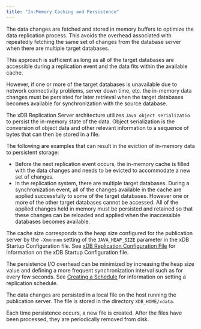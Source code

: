 ```yaml
---
title: "In-Memory Caching and Persistence"
---
```


<div id="inmemory_caching" class="registered_link"></div>


The data changes are fetched and stored in memory buffers to optimize the data replication process. This avoids the overhead associated with repeatedly fetching the same set of changes from the database server when there are multiple target databases.

This approach is sufficient as long as all of the target databases are accessible during a replication event and the data fits within the available cache.

However, if one or more of the target databases is unavailable due to network connectivity problems, server down time, etc. the in-memory data changes must be persisted for later retrieval when the target databases becomes available for synchronization with the source database.

The xDB Replication Server architecture utilizes `Java object serializatio` to persist the in-memory state of the data. Object serialization is the conversion of object data and other relevant information to a sequence of bytes that can then be stored in a file.

The following are examples that can result in the eviction of in-memory data to persistent storage:

-   Before the next replication event occurs, the in-memory cache is filled with the data changes and needs to be evicted to accommodate a new set of changes.
-   In the replication system, there are multiple target databases. During a synchronization event, all of the changes available in the cache are applied successfully to some of the target databases. However one or more of the other target databases cannot be accessed. All of the applied changes held in memory must be persisted and retained so that these changes can be reloaded and applied when the inaccessible databases becomes available.

The cache size corresponds to the heap size configured for the publication server by the `-Xmxnnnm` setting of the `JAVA_HEAP_SIZE` parameter in the xDB Startup Configuration file. See [xDB Replication Configuration File](../../../02_overview/03_replication_server_components_and_architecture/#xdb_replication_conf_file) for information on the xDB Startup Configuration file.

The persistence I/O overhead can be minimized by increasing the heap size value and defining a more frequent synchronization interval such as for every few seconds. See [Creating a Schedule](../../../07_common_operations/#creating_schedule) for information on setting a replication schedule.

The data changes are persisted in a local file on the host running the publication server. The file is stored in the directory `XDB_HOME/xdata`.

Each time persistence occurs, a new file is created. After the files have been processed, they are periodically removed from disk.
